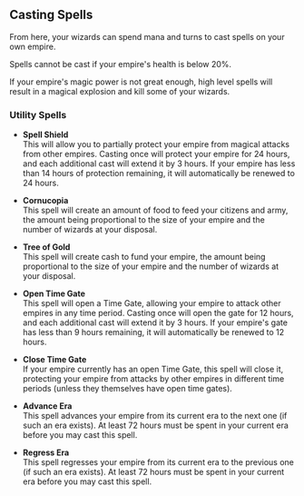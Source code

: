 ## Casting Spells

From here, your wizards can spend mana and turns to cast spells on your own empire.

Spells cannot be cast if your empire's health is below 20%.

If your empire's magic power is not great enough, high level spells will result in a magical explosion and kill some of your wizards.

### Utility Spells

- **Spell Shield**  
  This will allow you to partially protect your empire from magical attacks from other empires. Casting once will protect your empire for 24 hours, and each additional cast will extend it by 3 hours. If your empire has less than 14 hours of protection remaining, it will automatically be renewed to 24 hours.

- **Cornucopia**  
  This spell will create an amount of food to feed your citizens and army, the amount being proportional to the size of your empire and the number of wizards at your disposal.

- **Tree of Gold**  
  This spell will create cash to fund your empire, the amount being proportional to the size of your empire and the number of wizards at your disposal.

- **Open Time Gate**  
  This spell will open a Time Gate, allowing your empire to attack other empires in any time period. Casting once will open the gate for 12 hours, and each additional cast will extend it by 3 hours. If your empire's gate has less than 9 hours remaining, it will automatically be renewed to 12 hours.

- **Close Time Gate**  
  If your empire currently has an open Time Gate, this spell will close it, protecting your empire from attacks by other empires in different time periods (unless they themselves have open time gates).

- **Advance Era**  
  This spell advances your empire from its current era to the next one (if such an era exists). At least 72 hours must be spent in your current era before you may cast this spell.

- **Regress Era**  
  This spell regresses your empire from its current era to the previous one (if such an era exists). At least 72 hours must be spent in your current era before you may cast this spell.
